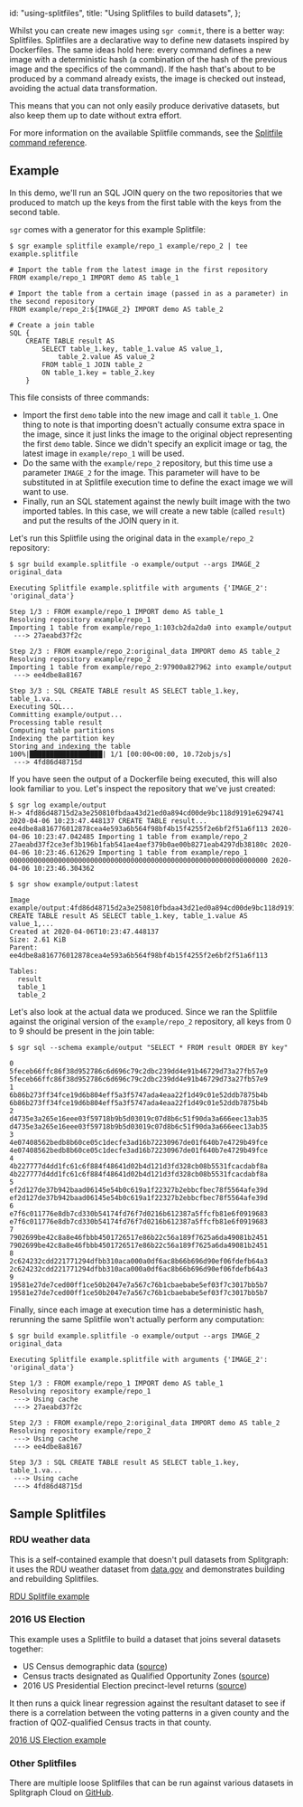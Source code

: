   id: "using-splitfiles",
  title: "Using Splitfiles to build datasets",
};

Whilst you can create new images using `sgr commit`, there is a better
way: Splitfiles. Splitfiles are a declarative way to define new datasets
inspired by Dockerfiles. The same ideas hold here: every command defines
a new image with a deterministic hash (a combination of the hash of the
previous image and the specifics of the command). If the hash that's
about to be produced by a command already exists, the image is checked
out instead, avoiding the actual data transformation.

This means that you can not only easily produce derivative datasets, but
also keep them up to date without extra effort.

For more information on the available Splitfile commands, see the [Splitfile command reference](../splitfiles/splitfile-intro).

## Example

In this demo, we'll run an SQL JOIN query on the two repositories that
we produced to match up the keys from the first table with the keys from
the second table.

`sgr` comes with a generator for this example Splitfile:

```shell-session
$ sgr example splitfile example/repo_1 example/repo_2 | tee example.splitfile

# Import the table from the latest image in the first repository
FROM example/repo_1 IMPORT demo AS table_1

# Import the table from a certain image (passed in as a parameter) in the second repository
FROM example/repo_2:${IMAGE_2} IMPORT demo AS table_2

# Create a join table
SQL {
    CREATE TABLE result AS
        SELECT table_1.key, table_1.value AS value_1,
            table_2.value AS value_2
        FROM table_1 JOIN table_2
        ON table_1.key = table_2.key
    }
```

This file consists of three commands:

- Import the first `demo` table into the new image and call it
  `table_1`. One thing to note is that importing doesn't actually
  consume extra space in the image, since it just links the image to
  the original object representing the first `demo` table. Since we
  didn't specify an explicit image or tag, the latest image in
  `example/repo_1` will be used.
- Do the same with the `example/repo_2` repository, but this time
  use a parameter `IMAGE_2` for the image. This parameter will have
  to be substituted in at Splitfile execution time to define the
  exact image we will want to use.
- Finally, run an SQL statement against the newly built image with
  the two imported tables. In this case, we will create a new table
  (called `result`) and put the results of the JOIN query in it.

Let's run this Splitfile using the original data in the `example/repo_2`
repository:

```shell-session
$ sgr build example.splitfile -o example/output --args IMAGE_2 original_data

Executing Splitfile example.splitfile with arguments {'IMAGE_2': 'original_data'}

Step 1/3 : FROM example/repo_1 IMPORT demo AS table_1
Resolving repository example/repo_1
Importing 1 table from example/repo_1:103cb2da2da0 into example/output
 ---> 27aeabd37f2c

Step 2/3 : FROM example/repo_2:original_data IMPORT demo AS table_2
Resolving repository example/repo_2
Importing 1 table from example/repo_2:97900a827962 into example/output
 ---> ee4dbe8a8167

Step 3/3 : SQL CREATE TABLE result AS SELECT table_1.key, table_1.va...
Executing SQL...
Committing example/output...
Processing table result
Computing table partitions
Indexing the partition key
Storing and indexing the table
100%|██████████████████| 1/1 [00:00<00:00, 10.72objs/s]
 ---> 4fd86d48715d
```

If you have seen the output of a Dockerfile being executed, this will
also look familiar to you. Let's inspect the repository that we've just
created:

```shell-session
$ sgr log example/output
H-> 4fd86d48715d2a3e250810fbdaa43d21ed0a894cd00de9bc118d9191e6294741 2020-04-06 10:23:47.448137 CREATE TABLE result...
ee4dbe8a816776012878cea4e593a6b564f98bf4b15f4255f2e6bf2f51a6f113 2020-04-06 10:23:47.042485 Importing 1 table from example/repo_2
27aeabd37f2ce3ef3b196b1fab541ae4aef379b0ae00b8271eab4297db38180c 2020-04-06 10:23:46.612629 Importing 1 table from example/repo_1
0000000000000000000000000000000000000000000000000000000000000000 2020-04-06 10:23:46.304362

$ sgr show example/output:latest

Image example/output:4fd86d48715d2a3e250810fbdaa43d21ed0a894cd00de9bc118d9191e6294741
CREATE TABLE result AS SELECT table_1.key, table_1.value AS value_1,...
Created at 2020-04-06T10:23:47.448137
Size: 2.61 KiB
Parent: ee4dbe8a816776012878cea4e593a6b564f98bf4b15f4255f2e6bf2f51a6f113

Tables:
  result
  table_1
  table_2
```

Let's also look at the actual data we produced. Since we ran the
Splitfile against the original version of the `example/repo_2`
repository, all keys from 0 to 9 should be present in the join table:

```shell-session
$ sgr sql --schema example/output "SELECT * FROM result ORDER BY key"

0       5feceb66ffc86f38d952786c6d696c79c2dbc239dd4e91b46729d73a27fb57e9        5feceb66ffc86f38d952786c6d696c79c2dbc239dd4e91b46729d73a27fb57e9
1       6b86b273ff34fce19d6b804eff5a3f5747ada4eaa22f1d49c01e52ddb7875b4b        6b86b273ff34fce19d6b804eff5a3f5747ada4eaa22f1d49c01e52ddb7875b4b
2       d4735e3a265e16eee03f59718b9b5d03019c07d8b6c51f90da3a666eec13ab35        d4735e3a265e16eee03f59718b9b5d03019c07d8b6c51f90da3a666eec13ab35
3       4e07408562bedb8b60ce05c1decfe3ad16b72230967de01f640b7e4729b49fce        4e07408562bedb8b60ce05c1decfe3ad16b72230967de01f640b7e4729b49fce
4       4b227777d4dd1fc61c6f884f48641d02b4d121d3fd328cb08b5531fcacdabf8a        4b227777d4dd1fc61c6f884f48641d02b4d121d3fd328cb08b5531fcacdabf8a
5       ef2d127de37b942baad06145e54b0c619a1f22327b2ebbcfbec78f5564afe39d        ef2d127de37b942baad06145e54b0c619a1f22327b2ebbcfbec78f5564afe39d
6       e7f6c011776e8db7cd330b54174fd76f7d0216b612387a5ffcfb81e6f0919683        e7f6c011776e8db7cd330b54174fd76f7d0216b612387a5ffcfb81e6f0919683
7       7902699be42c8a8e46fbbb4501726517e86b22c56a189f7625a6da49081b2451        7902699be42c8a8e46fbbb4501726517e86b22c56a189f7625a6da49081b2451
8       2c624232cdd221771294dfbb310aca000a0df6ac8b66b696d90ef06fdefb64a3        2c624232cdd221771294dfbb310aca000a0df6ac8b66b696d90ef06fdefb64a3
9       19581e27de7ced00ff1ce50b2047e7a567c76b1cbaebabe5ef03f7c3017bb5b7        19581e27de7ced00ff1ce50b2047e7a567c76b1cbaebabe5ef03f7c3017bb5b7
```

Finally, since each image at execution time has a deterministic hash,
rerunning the same Splitfile won't actually perform any computation:

```shell-session
$ sgr build example.splitfile -o example/output --args IMAGE_2 original_data

Executing Splitfile example.splitfile with arguments {'IMAGE_2': 'original_data'}

Step 1/3 : FROM example/repo_1 IMPORT demo AS table_1
Resolving repository example/repo_1
 ---> Using cache
 ---> 27aeabd37f2c

Step 2/3 : FROM example/repo_2:original_data IMPORT demo AS table_2
Resolving repository example/repo_2
 ---> Using cache
 ---> ee4dbe8a8167

Step 3/3 : SQL CREATE TABLE result AS SELECT table_1.key, table_1.va...
 ---> Using cache
 ---> 4fd86d48715d
```

## Sample Splitfiles

### RDU weather data

This is a self-contained example that doesn't pull datasets from Splitgraph: it uses the
RDU weather dataset from [data.gov](https://catalog.data.gov/dataset/local-weather-archive) and demonstrates building and rebuilding Splitfiles.

[RDU Splitfile example](https://github.com/splitgraph/splitgraph/tree/master/examples/splitfile)

<cast src="@splitgraph/content/casts/versioned/latest/splitfiles.cast" />

### 2016 US Election

This example uses a Splitfile to build a dataset that joins several datasets together:

- US Census demographic data ([source](https://www.kaggle.com/muonneutrino/us-census-demographic-data/download))
- Census tracts designated as Qualified Opportunity Zones ([source](https://www.cdfifund.gov/Documents/Designated%20QOZs.12.14.18.xlsx))
- 2016 US Presidential Election precinct-level returns ([source](https://dataverse.harvard.edu/dataset.xhtml?persistentId=doi:10.7910/DVN/LYWX3D))

It then runs a quick linear regression against the resultant dataset to see if there is a
correlation between the voting patterns in a given county and the fraction of QOZ-qualified
Census tracts in that county.

[2016 US Election example](https://github.com/splitgraph/splitgraph/tree/master/examples/us-election)

<cast src="@splitgraph/content/casts/versioned/latest/us-election.cast" />

### Other Splitfiles

There are multiple loose Splitfiles that can be run against various datasets in Splitgraph Cloud on
[GitHub](https://github.com/splitgraph/splitgraph/tree/master/examples/sample_splitfiles).
